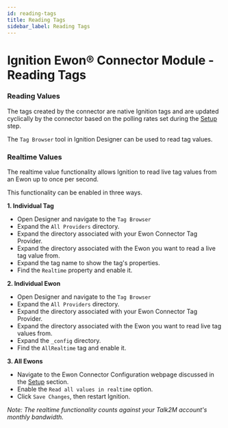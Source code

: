 ```yaml
---
id: reading-tags
title: Reading Tags
sidebar_label: Reading Tags
---
```


# Ignition Ewon® Connector Module - Reading Tags

### Reading Values

The tags created by the connector are native Ignition tags and are updated cyclically by the connector based on the
polling rates set during the [Setup](#setup) step.

The `Tag Browser` tool in Ignition Designer can be used to read tag values.

### Realtime Values

The realtime value functionality allows Ignition to read live tag values from an Ewon up to once per second.

This functionality can be enabled in three ways.

**1. Individual Tag**

* Open Designer and navigate to the `Tag Browser`
* Expand the `All Providers` directory.
* Expand the directory associated with your Ewon Connector Tag Provider.
* Expand the directory associated with the Ewon you want to read a live tag value from.
* Expand the tag name to show the tag's properties.
* Find the `Realtime` property and enable it.

**2. Individual Ewon**

* Open Designer and navigate to the `Tag Browser`
* Expand the `All Providers` directory.
* Expand the directory associated with your Ewon Connector Tag Provider.
* Expand the directory associated with the Ewon you want to read live tag values from.
* Expand the `_config` directory.
* Find the `AllRealtime` tag and enable it.

**3. All Ewons**

* Navigate to the Ewon Connector Configuration webpage discussed in the [Setup](#setup) section.
* Enable the `Read all values in realtime` option.
* Click `Save Changes`, then restart Ignition.

_Note: The realtime functionality counts against your Talk2M account's monthly bandwidth._
